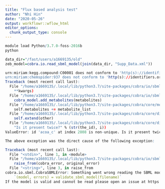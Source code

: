 ```yaml
---
title: "Flux based analysis test"
author: "Nhi Hin"
date: "2020-05-26"
output: workflowr::wflow_html
editor_options:
  chunk_output_type: console
---
```


```r
module load Python/3.7.0-foss-2016b
python
```

```r
data_dir="/fast/users/a1669135/old"
zeb_model=cobra.io.read_sbml_model(join(data_dir, "Supp_Data.xml"))
```

```r
urn:miriam:kegg.compound:C00001 does not conform to 'http(s)://identifiers.org/collection/id' or'http(s)://identifiers.org/COLLECTION:id
urn:miriam:chemspider:937 does not conform to 'http(s)://identifiers.org/collection/id' or'http(s)://identifiers.org/COLLECTION:id
Traceback (most recent call last):
  File "/home/a1669135/.local/lib/python3.7/site-packages/cobra/io/sbml.py", line 255, in read_sbml_model
    **kwargs)
  File "/home/a1669135/.local/lib/python3.7/site-packages/cobra/io/sbml.py", line 471, in _sbml_to_model
    cobra_model.add_metabolites(metabolites)
  File "/home/a1669135/.local/lib/python3.7/site-packages/cobra/core/model.py", line 445, in add_metabolites
    self.metabolites += metabolite_list
  File "/home/a1669135/.local/lib/python3.7/site-packages/cobra/core/dictlist.py", line 272, in __iadd__
    self.extend(other)
  File "/home/a1669135/.local/lib/python3.7/site-packages/cobra/core/dictlist.py", line 199, in extend
    "Is it present twice?" % (str(the_id), i))
ValueError: id 'acoa_c' at index 2808 is non-unique. Is it present twice?

The above exception was the direct cause of the following exception:

Traceback (most recent call last):
  File "<stdin>", line 1, in <module>
  File "/home/a1669135/.local/lib/python3.7/site-packages/cobra/io/sbml.py", line 268, in read_sbml_model
    raise_from(cobra_error, original_error)
  File "<string>", line 3, in raise_from
cobra.io.sbml.CobraSBMLError: Something went wrong reading the SBML model. Most likely the SBML model is not valid. Please check that your model is valid using the `cobra.io.sbml.validate_sbml_model` function or via the online validator at http://sbml.org/validator .
	`(model, errors) = validate_sbml_model(filename)`
If the model is valid and cannot be read please open an issue at https://github.com/opencobra/cobrapy/issues .
```


